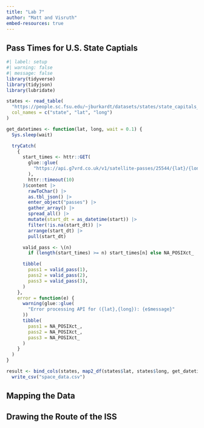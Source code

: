 ---
title: "Lab 7"
author: "Matt and Visruth"
embed-resources: true
---

## Pass Times for U.S. State Captials

```{r}
#| label: setup
#| warning: false
#| message: false
library(tidyverse)
library(tidyjson)
library(lubridate)

states <- read_table(
  "https://people.sc.fsu.edu/~jburkardt/datasets/states/state_capitals_ll.txt",
  col_names = c("state", "lat", "long")
)

get_datetimes <- function(lat, long, wait = 0.1) {
  Sys.sleep(wait)

  tryCatch(
    {
      start_times <- httr::GET(
        glue::glue(
          "https://api.g7vrd.co.uk/v1/satellite-passes/25544/{lat}/{long}.json"
        ),
        httr::timeout(10)
      )$content |>
        rawToChar() |>
        as.tbl_json() |>
        enter_object("passes") |>
        gather_array() |>
        spread_all() |>
        mutate(start_dt = as_datetime(start)) |>
        filter(!is.na(start_dt)) |>
        arrange(start_dt) |>
        pull(start_dt)

      valid_pass <- \(n)
        if (length(start_times) >= n) start_times[n] else NA_POSIXct_

      tibble(
        pass1 = valid_pass(1),
        pass2 = valid_pass(2),
        pass3 = valid_pass(3),
      )
    },
    error = function(e) {
      warning(glue::glue(
        "Error processing API for ({lat},{long}): {e$message}"
      ))
      tibble(
        pass1 = NA_POSIXct_,
        pass2 = NA_POSIXct_,
        pass3 = NA_POSIXct_
      )
    }
  )
}

result <- bind_cols(states, map2_df(states$lat, states$long, get_datetimes)) |>
  write_csv("space_data.csv")
```

## Mapping the Data

## Drawing the Route of the ISS
